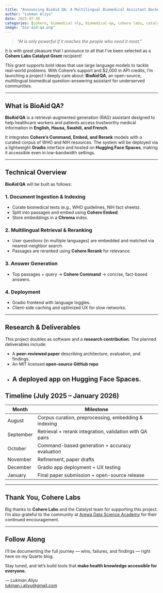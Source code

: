```yaml
---
title: "Announcing BioAid QA: A Multilingual Biomedical Assistant Backed by the Cohere Catalyst Grant"
author: "Lukman Aliyu"
date: 2025-07-30
categories: [cohere, biomedical nlp, biomedical-qa, cohere labs, catalyst]
image: "bio-aid-qa.png"
---
```


> _“AI is only powerful if it reaches the people who need it most.”_

It is with great pleasure that I announce to all that I’ve been selected as a **Cohere Labs Catalyst Grant** recipient!

This grant supports bold ideas that use large language models to tackle real-world problems. With Cohere’s support and $2,000 in API credits, I’m launching a project I deeply care about: **BioAid QA**, an open-source, multilingual biomedical question-answering assistant for underserved communities.

---

## What is BioAid QA?

**BioAid QA** is a retrieval-augmented generation (RAG) assistant designed to help healthcare workers and patients access trustworthy medical information in **English, Hausa, Swahili, and French**.

It integrates **Cohere’s Command, Embed, and Rerank** models with a curated corpus of WHO and NIH resources. The system will be deployed via a lightweight **Gradio** interface and hosted on **Hugging Face Spaces**, making it accessible even in low-bandwidth settings.

---

## Technical Overview

**BioAid QA** will be built as follows:

### 1. Document Ingestion & Indexing
- Curate biomedical texts (e.g., WHO guidelines, NIH fact sheets).
- Split into passages and embed using **Cohere Embed**.
- Store embeddings in a **Chroma** index.

### 2. Multilingual Retrieval & Reranking
- User questions (in multiple languages) are embedded and matched via nearest-neighbor search.
- Passages are reranked using **Cohere Rerank** for relevance.

### 3. Answer Generation
- Top passages + query → **Cohere Command** → concise, fact-based answers.

### 4. Deployment
- Gradio frontend with language toggles.
- Client-side caching and optimized UX for slow networks.

---

## Research & Deliverables

This project doubles as software  and a **research contribution**. The planned deliverables include:

- A **peer-reviewed paper** describing architecture, evaluation, and findings.
- An MIT licensed **open-source GitHub repo**  
- A deployed app on Hugging Face Spaces.
---

## Timeline (July 2025 – January 2026)

| Month       | Milestone                                                                 |
|-------------|---------------------------------------------------------------------------|
| August | Corpus curation, preprocessing, embedding & indexing                     |
| September   | Retrieval + rerank integration, validation with QA pairs                 |
| October     | Command-based generation + accuracy evaluation                           |
| November    |  Refinement, paper drafts                            |
| December    | Gradio app deployment + UX testing                                       |
| January     | Final paper submission + open-source release                             |

---

## Thank You, Cohere Labs

Big thanks to **Cohere Labs** and the Catalyst team for supporting this project. I’m also grateful to the community at [Arewa Data Science Academy](https://arewadatascience.github.io) for their continued encouragement.

---

## Follow Along

I'll be documenting the full journey — wins, failures, and findings — right here on my Quarto blog.

Stay tuned, and let’s build tools that **make health knowledge accessible for everyone.**

_— Lukman Aliyu_  
[lukman.j.aliyu@gmail.com](mailto:lukman.j.aliyu@gmail.com)
